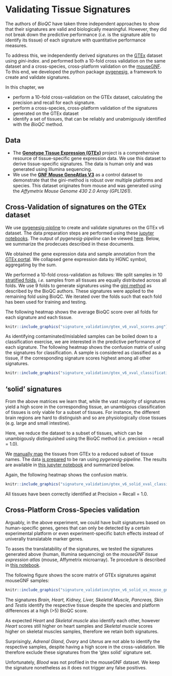 # Validating Tissue Signatures {#validating-signatures}

The authors of *BioQC* have taken three independent approaches to show that their signatures are valid and biologically meaningful. However, they did not break down the predictive performance (*i.e.* is the signature able to identify its tissue) of each signature with quantitative performance measures. 

To address this, we independently derived signatures on the [GTEx](http://gtexportal.org) dataset using *gini-index*.  and performed both a 10-fold cross validation on the same dataset and a cross-species, cross-platform validation on the [mouseGNF](https://www.ncbi.nlm.nih.gov/geo/query/acc.cgi?acc=GSE10246). To this end, we developed the python package [pygenesig](https://github.com/grst/pygenesig), a framework to create and validate signatures. 

In this chapter, we

 * perform a 10-fold cross-validation on the GTEx dataset, calculating the precision and recall for each signature. 
 * perform a cross-species, cross-platform validation of the signatures generated on the GTEx dataset
 * identify a set of tissues, that can be reliably and unabmigously identified with the *BioQC* method. 


## Data
 * The [**Genotype Tissue Expression (GTEx)**](http://gtexportal.org) project is a comprehensive resource of tissue-specific gene expression data. We use this dataset to derive tissue-specific signatures. The data is human only and was generated using Illumina sequencing. 
 * We use the [**GNF Mouse GeneAtlas V3**](https://www.ncbi.nlm.nih.gov/geo/query/acc.cgi?acc=GSE10246) as a control dataset to demonstrate that the gini-method is robust over multiple platforms and species. This dataset originates from mouse and was generated using the *Affymetrix Mouse Genome 430 2.0 Array (GPL1261)*.
    
## Cross-Validation of signatures on the GTEx dataset 
We use [pygenesig-pipline](https://github.com/grst/pygenesig-pipeline) to create and validate signatures on the GTEx v6 dataset. The data preparation steps are performed using these [jupyter notebooks](https://github.com/grst/pygenesig-example/tree/d88e4a81a45e192527a84a4445094604deba580b/notebooks/prepare_data). The output of *pygenesig-pipeline* can be viewed [here](https://github.com/grst/BioQC_GEO_analysis/blob/aa0fcd86bbdfbd49c9a4a10ce0be1c22895cc957/notebooks/gtex_v6_gini.ipynb). Below, we summarize the prodecues described in these documents. 

We obtained the gene expression data and sample annotation from the [GTEx portal](http://gtexportal.org). We collapsed gene expression data by HGNC symbol, aggregating by the sum. 

We performed a 10-fold cross-validation as follows: 
We split samples in 10 [stratified folds](http://scikit-learn.org/stable/modules/generated/sklearn.model_selection.StratifiedKFold.html), *i.e.* samples from all tissues are equally distributed across all folds. We use 9 folds to generate signatures using the [gini method](https://grst.github.io/pygenesig/apidoc.html#module-pygenesig.gini) as described by the BioQC authors. These signatures were applied to the remaining fold using BioQC. We iterated over the folds such that each fold has been used for training and testing. 

The following heatmap shows the average BioQC score over all folds for each signature and each tissue.

```r
knitr::include_graphics("signature_validation/gtex_v6_xval_scores.png")
```

As identifying contaminated/mislabled samples can be boiled down to a classification exercise, we are interested in the predictive performance of each signature. The following heatmap shows the confusion matrix of using the signatures for classification. A sample is considered as classified as a tissue, if the corresponding signature scores highest among all other signatures. 

```r
knitr::include_graphics("signature_validation/gtex_v6_xval_classification.png")
```

## 'solid' signatures
From the above matrices we learn that, while the vast majority of signatures yield a high score in the corresponding tissue, an unambigous classification of tissues is only viable for a subset of tissues. 
For instance, the different brain regions are hard to distinguish and so are physiologically close tissues (e.g. large and small intestine). 

Here, we reduce the dataset to a subset of tissues, which can be unambigously distinguished using the BioQC method (*i.e.* precision = recall = 1.0). 

We [manually map](https://github.com/grst/pygenesig-example/blob/d88e4a81a45e192527a84a4445094604deba580b/manual_annotation/gtex_solid.csv) 
the tissues from GTEx to a reduced subset of tissue names. The data [is prepared](https://github.com/grst/pygenesig-example/blob/d88e4a81a45e192527a84a4445094604deba580b/notebooks/gtex_solid.ipynb)
to be ran using *pygenesig-pipeline*. The results are available in [this jupyter notebook](https://github.com/grst/BioQC_GEO_analysis/blob/b11987da13ba9b98eba34206f92942be8de6427e/signature_validation/gtex_v6_gini_solid.ipynb)
and summarized below. 

Again, the following heatmap shows the confusion matrix. 

```r
knitr::include_graphics("signature_validation/gtex_v6_solid_xval_classification.png")
```

All tissues have been correctly identified at Precision = Recall = 1.0. 


## Cross-Platform Cross-Species validation
Arguably, in the above experiment, we could have built signatures based on human-specific genes, genes that can only be detected by a certain experimental platform or even experiment-specific batch effects instead of univerally translatable marker genes. 

To asses the translatability of the signatures, we tested the signatures generated above (human, Illumina sequencing) on the *mouseGNF tissue expression atlas* (mouse, Affymetrix microarray). Te procedure is described in [this notebook](https://github.com/grst/pygenesig-example/blob/80bfe2a388a5230b004c288cb2ea220f0394855d/notebooks/gtex_solid_vs_mouse_gnf.ipynb).

The following figure shows the score matrix of GTEx signatures against mouseGNF samples:

```r
knitr::include_graphics("signature_validation/gtex_v6_solid_vs_mouse_gnf.png")
```

The signatures *Brain, Heart, Kidney, Liver, Skeletal Muscle, Pancreas, Skin* and *Testis* identify the respective tissue despite the species and platform differences at a high (>5) BioQC score. 

As expected *Heart* and *Skeletal muscle* also identify each other, however *Heart* scores still higher on heart samples and *Skeletal muscle* scores higher on skeletal muscles samples, therefore we retain both signatures. 

Surprisingly, *Adrenal Gland*, *Ovary* and *Uterus* are not able to identify the respective samples, despite having a high score in the cross-validation. We therefore exclude these signatures from the 'gtex solid' signature set. 

Unfortunately, *Blood* was not profiled in the mouseGNF dataset. We keep the signature nonetheless as it does not trigger any false positives. 

